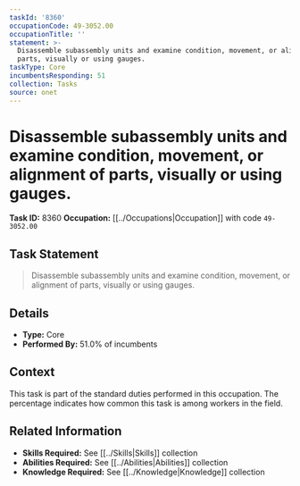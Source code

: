 ```yaml
---
taskId: '8360'
occupationCode: 49-3052.00
occupationTitle: ''
statement: >-
  Disassemble subassembly units and examine condition, movement, or alignment of
  parts, visually or using gauges.
taskType: Core
incumbentsResponding: 51
collection: Tasks
source: onet
---
```

# Disassemble subassembly units and examine condition, movement, or alignment of parts, visually or using gauges.

**Task ID:** 8360
**Occupation:** [[../Occupations|Occupation]] with code `49-3052.00`

## Task Statement

> Disassemble subassembly units and examine condition, movement, or alignment of parts, visually or using gauges.

## Details

- **Type:** Core
- **Performed By:** 51.0% of incumbents

## Context

This task is part of the standard duties performed in this occupation. The percentage indicates how common this task is among workers in the field.

## Related Information

- **Skills Required:** See [[../Skills|Skills]] collection
- **Abilities Required:** See [[../Abilities|Abilities]] collection
- **Knowledge Required:** See [[../Knowledge|Knowledge]] collection
